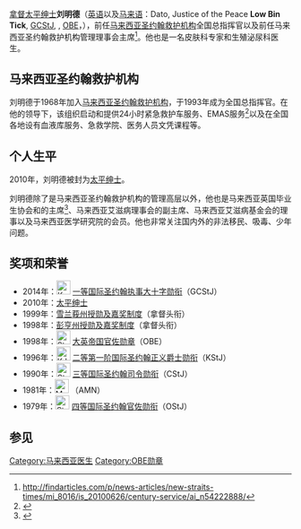 {{问题条目|
{{expand|time=2015-10-24T17:21:13+00:00}}
{{refimprove|time=2015-10-24T17:21:13+00:00}}
}}
{{Infobox person 
|name              = 刘明德<br><small>Low Bin Tick</small>
|image             =
|image_size        = 
|caption           =
|birth_date        = {{Birth_date_and_age|1941|03|05}}
|birth_place       = [[File:Flag_of_the_Federated_Malay_States_(1895–1946).svg|25px]] [[英属马来亚|英属马来亚]][[雪兰莪|雪兰莪]]
|nationality       = {{MYS}}<br>{{UK}}
|death_date        = <!-- {{Death date and age|YYYY|MM|DD|YYYY|MM|DD}} -->
|death_place       =
|other_names       = 
|occupation        = <div>
*[[马来西亚圣约翰救护机构|马来西亚圣约翰救护机构]]前任全国总指挥官
*[[马来西亚圣约翰救护机构|马来西亚圣约翰救护机构管理理事会]]前任主席
*皮肤科专家
*生殖泌尿科医生
</div>
|alma_mater        =
|spouse            =
|known_for         =
}}
[[拿督|拿督]][[太平绅士|太平绅士]]'''刘明德'''（[[英语|英语]]以及[[马来语|马来语]]：Dato, Justice of the Peace '''Low Bin Tick''', [[圣约翰勋章|GCStJ]], {{tsl|en|Order of the Defender of the Realm|马来西亚护国勋章|AMN}}, [[大英帝国勋章|OBE]]，{{bd|1941年|3月5日}}），前任[[马来西亚圣约翰救护机构|马来西亚圣约翰救护机构]]全国总指挥官以及前任马来西亚圣约翰救护机构管理理事会主席<ref>http://findarticles.com/p/news-articles/new-straits-times/mi_8016/is_20100626/century-service/ai_n54222888/</ref>。他也是一名皮肤科专家和生殖泌尿科医生。

==马来西亚圣约翰救护机构==
刘明德于1968年加入[[马来西亚圣约翰救护机构|马来西亚圣约翰救护机构]]，于1993年成为全国总指挥官。在他的领导下，该组织启动和提供24小时紧急救护车服务、EMAS服务<ref>{{cite web |url=http://www.sjamemas.org.my/about.htm |title=存档副本 |accessdate=2011-07-12 |deadurl=yes |archiveurl=https://web.archive.org/web/20111102165424/http://www.sjamemas.org.my/about.htm |archivedate=2011-11-02 }}</ref>以及在全国各地设有血液库服务、急救学院、医务人员文凭课程等。

==个人生平==
2010年，刘明德被封为[[太平绅士|太平绅士]]。

刘明德除了是马来西亚圣约翰救护机构的管理高层以外，他也是马来西亚英国毕业生协会和的主席<ref>{{Cite web |url=http://www.bgam.org.my/ |title=存档副本 |accessdate=2015-10-24 |archive-date=2020-06-18 |archive-url=https://web.archive.org/web/20200618172732/http://www.bgam.org.my/ |dead-url=no }}</ref>、马来西亚艾滋病理事会的副主席、马来西亚艾滋病基金会的理事以及马来西亚医学研究院的会员。他也非常关注国内外的非法移民、吸毒、少年问题。

==奖项和荣誉==
*2014年：[[File:Kruis_van_Malta_en_van_de_Johanniters.jpg|25px]] [[圣约翰勋章|一等国际圣约翰执事大十字勋衔]]（GCStJ）
*2010年：[[太平绅士|太平绅士]]
*1999年：[[雪兰莪州授勋及嘉奖制度|雪兰莪州授勋及嘉奖制度]]（拿督头衔）
*1998年：[[彭亨州授勋及嘉奖制度|彭亨州授勋及嘉奖制度]]（拿督头衔）
*1998年：[[File:Ster_Orde_van_het_Britse_Rijk.jpg|25px]] [[大英帝国勋章|大英帝国官佐勋章]]（OBE）
*1996年：[[File:KJSTJ.jpg|25px]] [[圣约翰勋章|二等第一阶国际圣约翰正义爵士勋衔]]（KStJ）
*1990年：[[File:Star-KStJ.jpg|25px]] [[圣约翰勋章|三等国际圣约翰司令勋衔]]（CStJ）
*1981年：[[File:MY_Darjah_Yang_Mulia_Pangkuan_Negara_(Defender_of_the_Realm)_-_SMN.svg|25px]] {{tsl|en|Order of the Defender of the Realm|马来西亚护国勋章}}（AMN）
*1979年：[[File:Star-MStJ.jpg|25px]] [[圣约翰勋章|四等国际圣约翰官佐勋衔]]（OStJ）

==参见==
{{Reflist}}

[[Category:马来西亚医生|Category:马来西亚医生]]
[[Category:OBE勋章|Category:OBE勋章]]